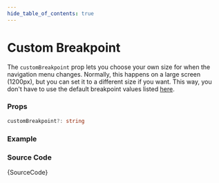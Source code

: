 ```yaml
---
hide_table_of_contents: true
---
```



# Custom Breakpoint

The `customBreakpoint` prop lets you choose your own size for when the navigation menu changes. Normally, this happens on a large screen (1200px), but you can set it to a different size if you want. This way, you don't have to use the default breakpoint values listed [here](/docs/menu-examples/vertical-examples/vertical-nav/breakpoint).

### Props

```ts noCopy
customBreakpoint?: string
```

### Example

<IframeWindow url='https://demos.themeselection.com/materio-mui-react-nextjs-admin-template/demo-1/en/menu-examples/vertical-menu/vertical-nav/custom-breakpoint' />

### Source Code

<TsToJsCodeSnippet>{SourceCode}</TsToJsCodeSnippet>
